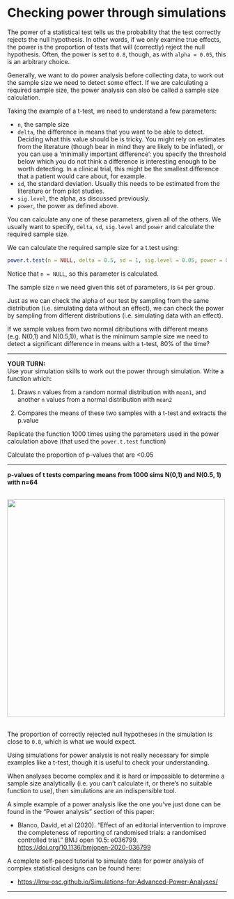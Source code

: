 # Checking power through simulations

The power of a statistical test tells us the probability that the test correctly rejects the null hypothesis. In other words, if we only examine true effects, the power is the proportion of tests that will (correctly) reject the null hypothesis. Often, the power is set to `0.8`, though, as with `alpha = 0.05`, this is an arbitrary choice. 

Generally, we want to do power analysis before collecting data, to work out the sample size we need to detect some effect. If we are calculating a required sample size, the power analysis can also be called a sample size calculation. 

Taking the example of a t-test, we need to understand a few parameters:

* `n`, the sample size
* `delta`, the difference in means that you want to be able to detect. Deciding what this value should be is tricky. You might rely on estimates from the literature (though bear in mind they are likely to be inflated), or you can use a 'minimally important difference': you specify the threshold below which you do not think a difference is interesting enough to be worth detecting. In a clinical trial, this might be the smallest difference that a patient would care about, for example. 
* `sd`, the standard deviation. Usually this needs to be estimated from the literature or from pilot studies. 
* `sig.level`, the alpha, as discussed previously. 
* `power`, the power as defined above.

You can calculate any one of these parameters, given all of the others. We usually want to specify, `delta`, `sd`, `sig.level` and `power` and calculate the required sample size.

We can calculate the required sample size for a t.test using:

```r
power.t.test(n = NULL, delta = 0.5, sd = 1, sig.level = 0.05, power = 0.8)
```

Notice that `n = NULL`, so this parameter is calculated. 

The sample size `n` we need given this set of parameters, is `64` per group.


Just as we can check the alpha of our test by sampling from the same distribution (i.e. simulating data without an effect), we can check the power by sampling from different distributions (i.e. simulating data with an effect).

If we sample values from two normal ditributions with different means (e.g. N(0,1) and N(0.5,1)), what is the minimum sample size we need to detect a significant difference in means with a t-test, 80% of the time?

***

**YOUR TURN:**  
Use your simulation skills to work out the power through simulation.
Write a function which:

1. Draws `n` values from a random normal distribution with `mean1`, and another `n` values from a normal distribution with `mean2`

2. Compares the means of these two samples with a t-test and extracts the p.value

Replicate the function 1000 times using the parameters used in the power calculation above (that used the `power.t.test` function)

Calculate the proportion of p-values that are <0.05

***

**p-values of t tests comparing means from 1000 sims N(0,1) and N(0.5, 1) with n=64**  

<br/>
<img src="../assets/hist-power.png" width="500">  
<br/>

The proportion of correctly rejected null hypotheses in the simulation is close to `0.8`, which is what we would expect. 

Using simulations for power analysis is not really necessary for simple examples like a t-test, though it is useful to check your understanding. 

When analyses become complex and it is hard or impossible to determine a sample size analytically (i.e. you can't calculate it, or there's no suitable function to use), then simulations are an indispensible tool.

A simple example of a power analysis like the one you've just done can be found in the "Power analysis" section of this paper:

* Blanco, David, et al (2020). "Effect of an editorial intervention to improve the completeness of reporting of randomised trials: a randomised controlled trial." BMJ open 10.5: e036799. <a href="https://doi.org/10.1136/bmjopen-2020-036799" target="_blank">https://doi.org/10.1136/bmjopen-2020-036799</a>

A complete self-paced tutorial to simulate data for power analysis of complex statistical designs can be found here:

* <a href="https://lmu-osc.github.io/Simulations-for-Advanced-Power-Analyses/" target="_blank">https://lmu-osc.github.io/Simulations-for-Advanced-Power-Analyses/</a> 

***



